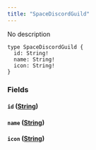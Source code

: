 ```yaml
---
title: "SpaceDiscordGuild"
---
```


No description

```
type SpaceDiscordGuild {
  id: String!
  name: String!
  icon: String!
}

```

### Fields[](#fields "Direct link to heading")

#### `id` ([String](/developer/graphql-api/references/scalars/string))[](#id-string "Direct link to heading")

#### `name` ([String](/developer/graphql-api/references/scalars/string))[](#name-string "Direct link to heading")

#### `icon` ([String](/developer/graphql-api/references/scalars/string))[](#icon-string "Direct link to heading")